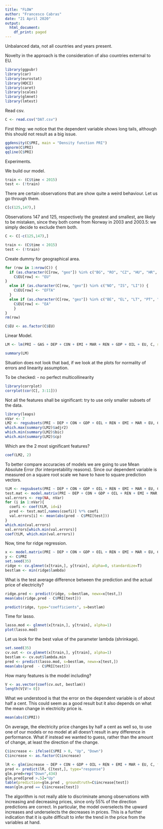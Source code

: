 ```yaml
---
title: "FLOW"
author: "Francesco Cabras"
date: "21 April 2020"
output:
  html_document:
    df_print: paged
---
```


Unbalanced data, not all countries and years present.

Novelty in the approach is the consideration of also countries external to EU.

```r
library(ggpubr)
library(car)
library(eurostat)
library(HDCI)
library(caret)
library(scales)
library(glmnet)
library(lmtest)
```

Read csv.

```r
C <- read.csv("DAT.csv")
```

First thing: we notice that the dependent variable shows long tails, although this should not result as a big issue.

```r
ggdensity(C$PRI, main = "Density function PRI")
qqnorm(C$PRI)
qqline(C$PRI)
```
Experiments.

We build our model.

```r
train <- (C$time < 2015)
test <- (!train)
```

There are certain observations that are show quite a weird behaviour.
Let us go through them. 

```r
C[c(125,147),]
```

Observations 147 and 125, respectively the greatest and smallest, are likely to be mistaken, since they both come from Norway in 2003 and 2003.5: we simply decide to exclude them both.

```r
C <- C[-c(125,147),]

train <- (C$time < 2015)
test <- (!train)
```

Create dummy for geographical area. 

```r
for (row in 1:nrow(C)) {
  if (as.character(C[row, "geo"]) %in% c("BG", "RO", "CZ", "HU", "HR", "SE", "DK", "PL", "UK")) {
    C$EU[row] <- "EU"
}
  else if (as.character(C[row, "geo"]) %in% c("NO", "IS", "LI")) {
    C$EU[row] <- "EFTA"
  }
  else if (as.character(C[row, "geo"]) %in% c("BE", "EL", "LT", "PT", "ES", "LU", "FR", "SI", "MT", "SK", "DE", "IT", "NL", "FI", "EE", "CY", "AT", "IE", "LV")){
    C$EU[row] <- "EA"
    }
}
rm(row)

C$EU <- as.factor(C$EU)
```

Linear Model.

```r
LM <- lm(PRI ~ GAS + DEP + CON + EMI + MAR + REN + GDP + OIL + EU, C, subset=train)

summary(LM)
```

Situation does not look that bad, if we look at the plots for normality of errors and linearity assumption.

To be checked:
- no perfect multicollinearity

```r
library(corrplot)
corrplot(cor(C[, 3:11]))
```

Not all the features shall be significant: try to use only smaller subsets of the data.

```R
library(leaps)
nVar <- 7
LM2 <- regsubsets(PRI ~ DEP + CON + GDP + OIL + REN + EMI + MAR + EU, C, nvmax = nVar)
which.max(summary(LM2)$adjr2)
which.min(summary(LM2)$bic)
which.min(summary(LM2)$cp)
```

Which are the 2 most significant features?

```r
coef(LM2, 2)
```

To better compare accuracies of models we are going to use Mean Absolute Error (for interpretability reasons). Since our dependent variable is measured on a square root scale we have to have to square prediction vectors.

```R
tLM <- regsubsets(PRI ~ DEP + CON + GDP + OIL + REN + EMI + MAR + EU, C, subset=train, nvmax = nVar)
test.mat <- model.matrix(PRI ~ DEP + CON + GDP + OIL + REN + EMI + MAR + EU, data=C[test,])
val.errors <- rep(NA, nVar)
for (i in 1:nVar){
  coefi <- coef(tLM, id=i)
  pred <- test.mat[,names(coefi)] %*% coefi
  val.errors[i] <- mean(abs(pred - C$PRI[test]))
}
which.min(val.errors)
val.errors[which.min(val.errors)]
coef(tLM, which.min(val.errors))
```

Now, time for ridge regression.

```r
x <- model.matrix(PRI ~ DEP + CON + GDP + OIL + REN + EMI + MAR + EU, C)[,-1]
y <- C$PRI
set.seed(35)
ridge <- cv.glmnet(x[train,], y[train], alpha=0, standardize=T)
bestlam <- min(ridge$lambda)
```

What is the test average difference between the prediction and the actual price of electricity?

```r
ridge.pred <- predict(ridge, s=bestlam, newx=x[test,])
mean(abs(ridge.pred - C$PRI[test]))
```


```r
predict(ridge, type="coefficients", s=bestlam)
```

Time for lasso.

```r
lasso.mod <- glmnet(x[train,], y[train], alpha=1)
plot(lasso.mod)
```

Let us look for the best value of the parameter lambda (shrinkage).

```r
set.seed(35)
cv.out <- cv.glmnet(x[train,], y[train], alpha=1)
bestlam <- cv.out$lambda.min
pred <- predict(lasso.mod, s=bestlam, newx=x[test,])
mean(abs(pred  - C$PRI[test]))
```

How many features is the model including?

```r
V <- as.vector(coef(cv.out, bestlam))
length(V[V!= 0])
```

What we understood is that the error on the dependent variable is of about half a cent. This could seem as a good result but it also depends on what the mean change in electricity price is.

```r
mean(abs(C$PRI))
```

On average, the electricity price changes by half a cent as well so, to use one of our models or no model at all doesn't result in any difference in performance.
What if instead we wanted to guess, rather than the amount of change, at least the direction of the change.

```r
C$increase <- ifelse(C$PRI > 0, "Up", "Down")
C$increase <- as.factor(C$increase)

lR <- glm(increase ~ DEP + CON + GDP + OIL + REN + EMI + MAR + EU, C, family=binomial, subset=train)
pred <- predict(lR, C[test,], type="response")
glm.pred=rep("Down",434)
glm.pred[pred >.5]="Up"
table(prediction=glm.pred , groundtruth=C$increase[test])
mean(glm.pred == C$increase[test])
```

The algorithm is not really able to discriminate among observations with increasing and decreasing prices, since only 55% of the direction predictions are correct. In particular, the model overselects the upward increases and underselects the decreases in prices. This is a further indication that it is quite difficult to infer the trend in the price from the variables at hand.